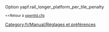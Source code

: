 {{fr/Manual/Amorce}}
Option yapf.rail_longer_platform_per_tile_penalty

<small><<Retour à [[fr/Archive/Manual/Settings/Openttd.cfg|openttd.cfg]]</small>
[[Category:fr/Manual/Réglages et préférences]]